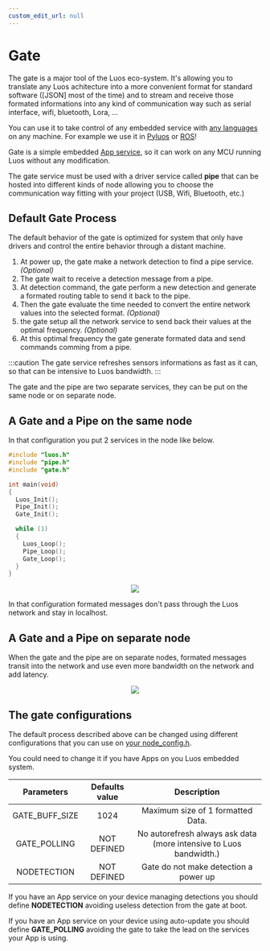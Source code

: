 ```yaml
---
custom_edit_url: null
---
```



# Gate

The gate is a major tool of the Luos eco-system. It's allowing you to translate any Luos achitecture into a more convenient format for standard software ([JSON] most of the time) and to stream and receive those formated informations into any kind of communication way such as serial interface, wifi, bluetooth, Lora, ...

You can use it to take control of any embedded service with [any languages](/docs/api/list) on any machine. For example we use it in [Pyluos](/docs/tools/pyluos) or [ROS](/docs/tools/ros)!

Gate is a simple embedded [App service](../luos-technology/services/service-api#apps-guidelines), so it can work on any MCU running Luos without any modification.

The gate service must be used with a driver service called **pipe** that can be hosted into different kinds of <Tooltip def={customFields.node_def}>node</Tooltip> allowing you to choose the communication way fitting with your project (USB, Wifi, Bluetooth, etc.)

## Default Gate Process

The default behavior of the gate is optimized for system that only have drivers and control the entire behavior through a distant machine.

1.  At power up, the gate make a network detection to find a pipe service. _(Optional)_
2.  The gate wait to receive a detection message from a pipe.
3.  At detection command, the gate perform a new detection and generate a formated routing table to send it back to the pipe.
4.  Then the gate evaluate the time needed to convert the entire network values into the selected format. _(Optional)_
5.  the gate setup all the network service to send back their values at the optimal frequency. _(Optional)_
6.  At this optimal frequency the gate generate formated data and send commands comming from a pipe.

:::caution
The gate service refreshes sensors informations as fast as it can, so that can be intensive to Luos bandwidth.
:::

The gate and the pipe are two separate services, they can be put on the same node or on separate node.

## A Gate and a Pipe on the same node

In that configuration you put 2 services in the node like below.

```c
#include "luos.h"
#include "pipe.h"
#include "gate.h"

int main(void)
{
  Luos_Init();
  Pipe_Init();
  Gate_Init();

  while (1)
  {
    Luos_Loop();
    Pipe_Loop();
    Gate_Loop();
  }
}
```

<div align="center">
  <Image src="/img/gate_pipe.svg" darkSrc="/img/gate_pipe_dark.svg" />
</div>

In that configuration formated messages don't pass through the Luos network and stay in localhost.

## A Gate and a Pipe on separate node

When the gate and the pipe are on separate nodes, formated messages transit into the network and use even more bandwidth on the network and add latency.

<div align="center">
  <Image
    src="/img/gate_pipe_separate.svg"
    darkSrc="/img/gate_pipe_separate-dark.svg"
  />
</div>

## The gate configurations

The default process described above can be changed using different configurations that you can use on [your node_config.h](/docs/luos-technology/basics/orga#configuration).

You could need to change it if you have Apps on you Luos embedded system.

|   Parameters   | Defaults value |                            Description                             |
| :------------: | :------------: | :----------------------------------------------------------------: |
| GATE_BUFF_SIZE |      1024      |                 Maximum size of 1 formatted Data.                  |
|  GATE_POLLING  |  NOT DEFINED   | No autorefresh always ask data (more intensive to Luos bandwidth.) |
|  NODETECTION   |  NOT DEFINED   |               Gate do not make detection a power up                |

If you have an App service on your device managing detections you should define **NODETECTION** avoiding useless detection from the gate at boot.

If you have an App service on your device using auto-update you should define **GATE_POLLING** avoiding the gate to take the lead on the services your App is using.
